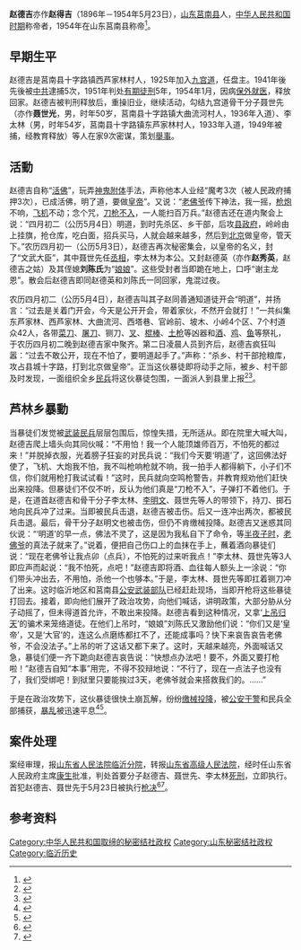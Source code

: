 '''赵德吉'''亦作'''赵得吉'''（1896年－1954年5月23日），[[山东|山东]][[莒南县|莒南县]]人，[[中华人民共和国时期|中华人民共和国时期]]称帝者，1954年在山东莒南县称帝<ref>{{cite web | language = zh-hans | publisher = 山东省情网·山东省省情数据库>省情资料库>第二卷 人民公安>第四类 惩治反革命 | title = 第三辑 取缔反动会道门>〖建国后〗〖会道门〗〖公安〗〖打击〗〖侦破〗〖案件〗〖1954－1984〗 | url = http://www.sdsqw.cn/bin/mse.exe?seachword=&K=a&A=15&rec=123&run=13 | author = 来源：山东省情网·山东省省情数据库 | date = 2008年8月8日 | accessdate = 2008年8月8日 | archive-url = https://web.archive.org/web/20150121164645/http://www.sdsqw.cn/bin/mse.exe?seachword=&K=a&A=15&rec=123&run=13 | archive-date = 2015年1月21日 | dead-url = yes }}</ref>。

== 早期生平 ==
赵德吉是莒南县十字路镇西芦家林村人，1925年加入[[九宫道|九宫道]]，任盘主。1941年後先後被[[中共|中共]]逮捕5次，1951年判处[[有期徒刑|有期徒刑]]5年，1954年1月，因病[[保外就医|保外就医]]，释放回家。赵德吉被判刑释放后，重操旧业，继续活动，勾结九宫道骨干分子聂世先（亦作'''聂世光'''，男，时年50岁，莒南县十字路镇大曲流河村人，1936年入道）、李太林（男，时年54岁，莒南县十字路镇东芦家林村人，1933年入道，1949年被捕，经教育释放）等人在家9次密谋，策划[[舉事|舉事]]。

==活動==
赵德吉自称“[[活佛|活佛]]”，玩弄[[神鬼附体|神鬼附体]]手法，声称他本人业经“魔考3次（被人民政府捕押3次），已成活佛，明了道，要做[[皇帝|皇帝]]”。又说：“[[老佛爷|老佛爷]]传下神法，我一摇，[[枪炮|枪炮]]不响，[[飞机|飞机]]不动；念个咒，[[刀枪不入|刀枪不入]]，一人能扫百万兵。”赵德吉还在道内聚会上说：“四月初二（公历5月4日）明道，到时先杀区、乡干部，后攻[[县政府|县政府]]，岭岭由上挂旗，抢仓库，吃白面，招兵买马，人就会越来越多，然后到[[北京|北京]]做皇帝，管天下。”农历四月初一（公历5月3日），赵德吉再次秘密集会，以皇帝的名义，封了“文武大臣”，其中聂世先任[[丞相|丞相]]，李太林为本公。又封赵德英（亦作'''赵秀英'''，赵德吉之姑）及其侄媳'''刘陈氏'''为“[[娘娘|娘娘]]”。这些受封者当即跪在地上，口呼“谢主龙恩”。散会后赵德吉即同赵德英和刘陈氏一同回家，鬼混过夜。

农历四月初二（公历5月4日），赵德吉叫其子赵同善通知道徒开会“明道”，并扬言：“过去是关着门开会，今天是公开开会，带着家伙，不然开会就打！”一共纠集东芦家林、西芦家林、大曲流河、西塔巷、官岭前、坡木、小岭4个区、7个村道众42人，各带[[菜刀|菜刀]]、[[屠刀|屠刀]]、铡刀、[[叉|叉]]、[[棍棒|棍棒]]、[[土枪|土枪]]等凶器和[[酒|酒]]、[[鸡|鸡]]、[[鱼|鱼]]等祭礼，于农历四月初二晚到赵德吉家中聚齐。第二日凌晨人员到齐后，赵德吉疯狂叫嚣：“过去不敢公开，现在不怕了，要明道起手了。”声称：“杀乡、村干部抢粮库，攻占县城十字路，打到北京做皇帝”。正当这伙暴徒即将动手之际，被乡、村干部及时发现，一面组织全乡[[民兵|民兵]]将这伙暴徒包围，一面派人到县里上报<ref name="谭松林 彭邦富／主编">{{cite book zh| language =zh-hans| author =谭松林 彭邦富／主编| title =《中国秘密社会：第七卷·当代会道门、当代黑社会组织》>第四章 黄粱美梦：反动会道门死灰复燃>第二节 20世纪50年代中后期的反动会道门活动>一、发动暴乱、妄想称帝| format =| url =http://book.xuexi365.com/ebook/detail_11019880.html| date =2002年10月第1版| publisher =福建人民出版社| location =福州| id =ISBN 7-211-04179-X| accessdate =2002年10月第1次印刷| pages =第89－90页| archive-date =2015-01-03| archive-url =https://web.archive.org/web/20150103190249/http://book.xuexi365.com/ebook/detail_11019880.html| dead-url =yes}}</ref><ref>{{cite web | language = zh-hans | publisher = 山东省情网·山东省省情数据库>莒南县地情数据库>政法军事库>第一卷 政法>第三类 审判 | title = 第二辑 刑事审判 | url = http://www.infobase.gov.cn/bin/mse.exe?K=cg4&A=8&rec=19&run=13 | author = 来源：山东省情网·山东省省情数据库 | date = 2008年8月8日 | accessdate = 2008年8月8日 | archive-date = 2014年1月16日 | archive-url = https://web.archive.org/web/20140116091212/http://www.infobase.gov.cn/bin/mse.exe?K=cg4&A=8&rec=19&run=13 | dead-url = yes }}</ref>。

== 芦林乡暴動 ==
当暴徒们发觉被[[武装民兵|武装民兵]]层层包围后，惊惶失措，无所适从。即在院里大喊大叫，赵德吉爬上墙头向其同伙喊：“不用怕！我一个人能顶雄师百万，不怕死的都过来！”并脱掉衣服，光着膀子狂妄的对民兵说：“我们今天要‘明道’了，这回佛法好使了，飞机、大炮我不怕，我不叫枪响枪就不响，我一拍手人都得躺下，小子们不信，你们就用枪打我试试看！”这时，民兵就向空鸣枪警告，并教育规劝他们赶快出来投降。但暴徒们不仅不听，反认为他们真是“刀枪不入”，子弹打不着他们。于是，在道首赵德吉和骨干分子李太林、[[李明文|李明文]]、聂世先等人的带领下，持刀、掷石地向民兵冲了过来。当即被民兵击退，赵德吉被击伤。后又一连冲出两次，都被民兵击退。最后，骨干分子赵明文也被击伤，但仍不肯缴械投降。赵德吉又迷惑其同伙说：“‘明道’的早一点，佛法不灵了，这是因为我私自下了命令，等[[半夜子时|半夜子时]]，[[老佛爷|老佛爷]]的真法子就来了。”说着，便把自己伤口上的血抹在手上，蘸着酒向暴徒们说：“现在老佛爷让我点卯（点兵），不怕死的过来听我点！”李太林、聂世先等3人即应声而起说：“我不怕死，点吧！”赵德吉即将酒、血往每人额头上一涂说：“你们带头冲出去，不用怕，杀他一个也够本。”于是，李太林、聂世先等即扛着铡刀冲了出来。这时临沂地区和莒南县[[公安武装部队|公安武装部队]]已经赶赴现场，当即开枪将这些暴徒打回去。接着，即向他们展开了政治攻势，向他们喊话，讲明政策，大部分胁从分子动摇了，但未得道首允许，不敢出来投降。赵德吉看到这种情况，又拿‘[[上吊归天|上吊归天]]’的骗术来笼络道徒。在他们上吊时，“娘娘”刘陈氏又激励他们说：“你们又是‘皇帝’，又是‘大官’的，连这么点磨练都扛不了，还能成事吗？快下来哀告哀告老佛爷，不会没法子。”上吊的听了这话又都下来了。这时，天越来越亮，外面喊话又急，暴徒们便一齐下跪向赵德吉哀告说：“快想点办法吧！要不，外面又要打枪啦！”赵德吉自知“本事”用完，不得不狡辩地说：“不行了，现在一点法子也没有了，我们受绑吧！到狱里只要能挨过3天，老佛爷就会来搭救我们的。……”

于是在政治攻势下，这伙暴徒很快土崩瓦解，纷纷[[缴械投降|缴械投降]]，被[[公安干警|公安干警]]和民兵全部捕获，[[暴乱|暴乱]]被迅速平息<ref>{{cite web | language = zh-hans | publisher = 中国警察网——警察博物馆>警史馆>警界记忆>正文 | title = 芦林乡“九宫道”暴动案给我们的教训 | url = http://museum.cpd.com.cn/n1068544/c15124449/content.html | author = 来源：中国警察网博物馆频道；作者：张永和；责任编辑：王玉明 | date = 2012年12月18日 | accessdate = 2012年12月18日 | deadurl = yes | archiveurl = https://web.archive.org/web/20150121173134/http://museum.cpd.com.cn/n1068544/c15124449/content.html | archivedate = 2015年1月21日 }}</ref><ref>{{cite web| language =zh-hans| publisher =中国警察网——警察博物馆>警史馆>警界记忆>正文| title =上世纪50年代邪教：全村信教 妄想打到北京>芦林乡“九宫道”暴动案| url =http://museum.cpd.com.cn/n1068544/c23330051/content_2.html| author =来源：中国警察网；作者：辛闻；编写：张永和| date =2014年6月3日| accessdate =2014年6月3日| deadurl =yes| archiveurl =https://web.archive.org/web/20150121163411/http://museum.cpd.com.cn/n1068544/c23330051/content_2.html| archivedate =2015年1月21日}}</ref>。

== 案件处理 ==
案经审理，报[[山东省人民法院临沂分院|山东省人民法院临沂分院]]，转报[[山东省高级人民法院|山东省高级人民法院]]，经时任山东省人民政府主席[[康生|康生]]批准，判处首要分子赵德吉、聂世先、李太林[[死刑|死刑]]，立即执行。首犯赵德吉、聂世先于5月23日被执行[[枪决|枪决]]<ref>{{cite web | language = zh-hans | publisher = 山东省情网·山东省省情数据库>莒南县地情数据库>莒南概况库>大事记 | title = 建国后大事记（1949.10.1－1978） | url = http://www.infobase.gov.cn/bin/mse.exe?K=cg4&A=1&rec=4&run=13 | author = 来源：山东省情网·山东省省情数据库 | date = 2008年8月8日 | accessdate = 2008年8月8日 | archive-date = 2014年1月16日 | archive-url = https://web.archive.org/web/20140116091207/http://www.infobase.gov.cn/bin/mse.exe?K=cg4&A=1&rec=4&run=13 | dead-url = yes }}</ref><ref>{{cite web | language = zh-hans | publisher = 山东省情网·山东省省情数据库>莒南县地情数据库>政法军事库>第一卷 政法>第一类 公安 | title = 第一辑 镇压反革命 | url = http://www.sdsqw.cn/bin/mse.exe?seachword=&K=cg4&A=8&rec=3&run=13 | author = 来源：山东省情网·山东省省情数据库 | date = 2008年8月8日 | accessdate = 2008年8月8日 | archive-url = https://web.archive.org/web/20150121163621/http://www.sdsqw.cn/bin/mse.exe?seachword=&K=cg4&A=8&rec=3&run=13 | archive-date = 2015年1月21日 | dead-url = yes }}</ref>。

== 参考资料 ==
{{Reflist|2}}
[[Category:中华人民共和国取缔的秘密结社政权|Category:中华人民共和国取缔的秘密结社政权]]
[[Category:山东秘密结社政权|Category:山东秘密结社政权]]
[[Category:临沂历史|Category:临沂历史]]